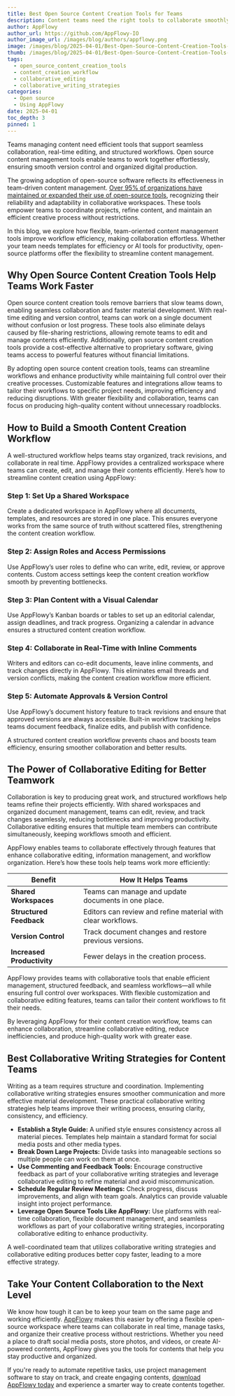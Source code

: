 ```yaml
---
title: Best Open Source Content Creation Tools for Teams
description: Content teams need the right tools to collaborate smoothly. Learn how open source content creation tools simplify editing, organization, and publishing.
author: AppFlowy
author_url: https://github.com/AppFlowy-IO
author_image_url: /images/blog/authors/appflowy.png
image: /images/blog/2025-04-01/Best-Open-Source-Content-Creation-Tools-for-Teams.png
thumb: /images/blog/2025-04-01/Best-Open-Source-Content-Creation-Tools-for-Teams.png
tags:
  - open_source_content_creation_tools
  - content_creation_workflow
  - collaborative_editing
  - collaborative_writing_strategies
categories:
  - Open source
  - Using AppFlowy
date: 2025-04-01
toc_depth: 3
pinned: 1
---
```


Teams managing content need efficient tools that support seamless collaboration, real-time editing, and structured
workflows. Open source content management tools enable teams to work together effortlessly, ensuring smooth version
control and organized digital production.

The growing adoption of open-source software reflects its effectiveness in team-driven content
management. [Over 95% of organizations have maintained or expanded their use of open-source tools](https://www.statista.com/statistics/1472615/open-source-software-usage-by-region/),
recognizing their reliability and adaptability in collaborative workspaces. These tools empower teams to coordinate
projects, refine content, and maintain an efficient creative process without restrictions.

In this blog, we explore how flexible, team-oriented content management tools improve workflow efficiency, making
collaboration effortless. Whether your team needs templates for efficiency or AI tools for productivity, open-source
platforms offer the flexibility to streamline content management.

## Why Open Source Content Creation Tools Help Teams Work Faster

Open source content creation tools remove barriers that slow teams down, enabling seamless collaboration and faster
material development. With real-time editing and version control, teams can work on a single document without confusion
or lost progress. These tools also eliminate delays caused by file-sharing restrictions, allowing remote teams to edit
and manage contents efficiently. Additionally, open source content creation tools provide a cost-effective alternative
to proprietary software, giving teams access to powerful features without financial limitations.

By adopting open source content creation tools, teams can streamline workflows and enhance productivity while
maintaining full control over their creative processes. Customizable features and integrations allow teams to tailor
their workflows to specific project needs, improving efficiency and reducing disruptions. With greater flexibility and
collaboration, teams can focus on producing high-quality content without unnecessary roadblocks.

## How to Build a Smooth Content Creation Workflow

A well-structured workflow helps teams stay organized, track revisions, and collaborate in real time. AppFlowy provides
a centralized workspace where teams can create, edit, and manage their contents efficiently. Here’s how to streamline
content creation using AppFlowy:

### Step 1: Set Up a Shared Workspace

Create a dedicated workspace in AppFlowy where all documents, templates, and resources are stored in one place. This
ensures everyone works from the same source of truth without scattered files, strengthening the content creation
workflow.

### Step 2: Assign Roles and Access Permissions

Use AppFlowy’s user roles to define who can write, edit, review, or approve contents. Custom access settings keep the
content creation workflow smooth by preventing bottlenecks.

### Step 3: Plan Content with a Visual Calendar

Use AppFlowy’s Kanban boards or tables to set up an editorial calendar, assign deadlines, and track progress. Organizing
a calendar in advance ensures a structured content creation workflow.

### Step 4: Collaborate in Real-Time with Inline Comments

Writers and editors can co-edit documents, leave inline comments, and track changes directly in AppFlowy. This
eliminates email threads and version conflicts, making the content creation workflow more efficient.

### Step 5: Automate Approvals & Version Control

Use AppFlowy’s document history feature to track revisions and ensure that approved versions are always accessible.
Built-in workflow tracking helps teams document feedback, finalize edits, and publish with confidence.

A structured content creation workflow prevents chaos and boosts team efficiency, ensuring smoother collaboration and
better results.

## The Power of Collaborative Editing for Better Teamwork

Collaboration is key to producing great work, and structured workflows help teams refine their projects efficiently.
With shared workspaces and organized document management, teams can edit, review, and track changes seamlessly, reducing
bottlenecks and improving productivity. Collaborative editing ensures that multiple team members can contribute
simultaneously, keeping workflows smooth and efficient.

AppFlowy enables teams to collaborate effectively through features that enhance collaborative editing, information
management, and workflow organization. Here’s how these tools help teams work more efficiently:

| Benefit                    | How It Helps Teams                                           |
|----------------------------|--------------------------------------------------------------|
| **Shared Workspaces**      | Teams can manage and update documents in one place.          |
| **Structured Feedback**    | Editors can review and refine material with clear workflows. |
| **Version Control**        | Track document changes and restore previous versions.        |
| **Increased Productivity** | Fewer delays in the creation process.                        |

AppFlowy provides teams with collaborative tools that enable efficient management, structured feedback, and seamless
workflows—all while ensuring full control over workspaces. With flexible customization and collaborative editing
features, teams can tailor their content workflows to fit their needs.

By leveraging AppFlowy for their content creation workflow, teams can enhance collaboration, streamline collaborative
editing, reduce inefficiencies, and produce high-quality work with greater ease.

## Best Collaborative Writing Strategies for Content Teams

Writing as a team requires structure and coordination. Implementing collaborative writing strategies ensures smoother
communication and more effective material development. These practical collaborative writing strategies help teams
improve their writing process, ensuring clarity, consistency, and efficiency.

* **Establish a Style Guide:** A unified style ensures consistency across all material pieces. Templates help maintain a
  standard format for social media posts and other media types.
* **Break Down Large Projects:** Divide tasks into manageable sections so multiple people can work on them at once.
* **Use Commenting and Feedback Tools:** Encourage constructive feedback as part of your collaborative writing
  strategies and leverage collaborative editing to refine material and avoid miscommunication.
* **Schedule Regular Review Meetings:** Check progress, discuss improvements, and align with team goals. Analytics can
  provide valuable insight into project performance.
* **Leverage Open Source Tools Like AppFlowy:** Use platforms with real-time collaboration, flexible document
  management, and seamless workflows as part of your collaborative writing strategies, incorporating collaborative
  editing to enhance productivity.

A well-coordinated team that utilizes collaborative writing strategies and collaborative editing produces better copy
faster, leading to a more effective strategy.

## Take Your Content Collaboration to the Next Level

We know how tough it can be to keep your team on the same page and working
efficiently. [AppFlowy](https://appflowy.com/) makes this easier by offering a flexible open-source workspace where
teams can collaborate in real time, manage tasks, and organize their creative process without restrictions. Whether you
need a place to draft social media posts, store photos, and videos, or create AI-powered contents, AppFlowy gives you
the tools for contents that help you stay productive and organized.

If you're ready to automate repetitive tasks, use project management software to stay on track, and create engaging
contents, [download AppFlowy today](https://appflowy.com/download) and experience a smarter way to create contents
together.